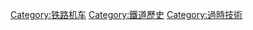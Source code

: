 {{commonscat|Steam locomotives}}
{{Catmore}}

[[Category:铁路机车|Category:铁路机车]]
[[Category:鐵道歷史|Category:鐵道歷史]]

[[Category:過時技術|Category:過時技術]]